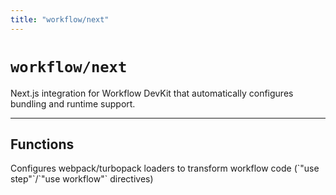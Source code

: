 ```yaml
---
title: "workflow/next"
---
```


# `workflow/next`

Next.js integration for Workflow DevKit that automatically configures bundling and runtime support.

---

## Functions

<Cards>
    <Card title="withWorkflow" href="/docs/api-reference/workflow-next/with-workflow">
        Configures webpack/turbopack loaders to transform workflow code (`"use step"`/`"use workflow"` directives)
    </Card>
</Cards>
